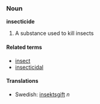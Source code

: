 ===Noun===
'''insecticide'''

# A substance used to kill insects

====Related terms====
*[[insect]]
*[[insecticidal]]

====Translations====
*Swedish: [[insektsgift]] ''n''